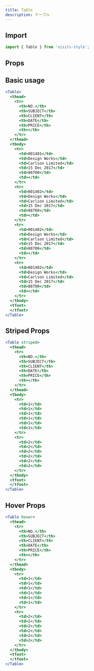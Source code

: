 ```yaml
---
title: Table
description: テーブル
---
```


## Import

```javascript
import { Table } from 'visits-style';
```


## Props

## Basic usage

```jsx live
<Table>
  <thead>
    <tr>
      <th>NO.</th>
      <th>SUBJECT</th>
      <th>CLIENT</th>
      <th>DATE</th>
      <th>PRICE</th>
      <th></th>
    </tr>
  </thead>
  <tbody>
    <tr>
      <td>001401</td>
      <td>Design Works</td>
      <td>Carlson Limited</td>
      <td>15 Dec 2017</td>
      <td>88700</td>
      <td></td>
    </tr>
    <tr>
      <td>001402</td>
      <td>Design Works</td>
      <td>Carlson Limited</td>
      <td>15 Dec 2017</td>
      <td>88700</td>
      <td></td>
    </tr>
    <tr>
      <td>001402</td>
      <td>Design Works</td>
      <td>Carlson Limited</td>
      <td>15 Dec 2017</td>
      <td>88700</td>
      <td></td>
    </tr>
    <tr>
      <td>001402</td>
      <td>Design Works</td>
      <td>Carlson Limited</td>
      <td>15 Dec 2017</td>
      <td>88700</td>
      <td></td>
    </tr>
  </tbody>
  <tfoot>
  </tfoot>
</Table>
```

## Striped Props

```jsx live
<Table striped>
  <thead>
    <tr>
      <th>NO.</th>
      <th>SUBJECT</th>
      <th>CLIENT</th>
      <th>DATE</th>
      <th>PRICE</th>
      <th></th>
    </tr>
  </thead>
  <tbody>
    <tr>
      <td>1</td>
      <td>1</td>
      <td>1</td>
      <td>1</td>
      <td>1</td>
      <td>1</td>
    </tr>
    <tr>
      <td>2</td>
      <td>2</td>
      <td>2</td>
      <td>2</td>
      <td>2</td>
      <td>2</td>
    </tr>
  </tbody>
  <tfoot>
  </tfoot>
</Table>
```


## Hover Props

```jsx live
<Table hover>
  <thead>
    <tr>
      <th>NO.</th>
      <th>SUBJECT</th>
      <th>CLIENT</th>
      <th>DATE</th>
      <th>PRICE</th>
      <th></th>
    </tr>
  </thead>
  <tbody>
    <tr>
      <td>1</td>
      <td>1</td>
      <td>1</td>
      <td>1</td>
      <td>1</td>
      <td>1</td>
    </tr>
    <tr>
      <td>2</td>
      <td>2</td>
      <td>2</td>
      <td>2</td>
      <td>2</td>
      <td>2</td>
    </tr>
  </tbody>
  <tfoot>
  </tfoot>
</Table>
```
